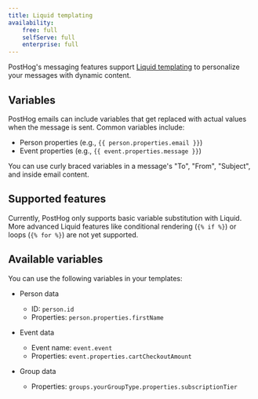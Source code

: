```yaml
---
title: Liquid templating
availability:
    free: full
    selfServe: full
    enterprise: full
---
```


PostHog's messaging features support [Liquid templating](https://shopify.github.io/liquid/) to personalize your messages with dynamic content.

## Variables

PostHog emails can include variables that get replaced with actual values when the message is sent. Common variables include:

- Person properties (e.g., `{{ person.properties.email }}`)
- Event properties (e.g., `{{ event.properties.message }}`)

You can use curly braced variables in a message's "To", "From", "Subject", and inside email content.

## Supported features

Currently, PostHog only supports basic variable substitution with Liquid. More advanced Liquid features like conditional rendering (`{% if %}`) or loops (`{% for %}`) are not yet supported.

## Available variables

You can use the following variables in your templates:

- Person data
  - ID: `person.id`
  - Properties: `person.properties.firstName`

- Event data
  - Event name: `event.event`
  - Properties: `event.properties.cartCheckoutAmount`

- Group data
  - Properties: `groups.yourGroupType.properties.subscriptionTier`